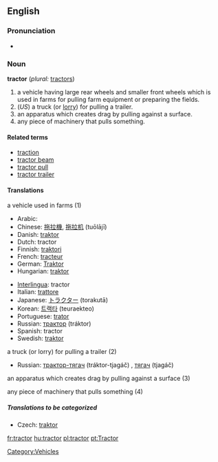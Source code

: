 ==English==

===Pronunciation===
*{{audio|en-us-tractor.ogg|Audio (US)}}

===Noun===
'''tractor''' (''plural:'' [[tractors]])

# a vehicle having large rear wheels and smaller front wheels which is used in farms for pulling farm equipment or preparing the fields.
# (''US'') a truck (or [[lorry]]) for pulling a trailer.<!-- we don't use this in Australia - not sure about UK -->
# an apparatus which creates drag by pulling against a surface.
# any piece of machinery that pulls something.

====Related terms====
*[[traction]]
*[[tractor beam]]
*[[tractor pull]]
*[[tractor trailer]]

====Translations====
;a vehicle used in farms (1)
{{top}}
*Arabic: {{ARchar|[[جرار]]}} {{Unicode|(jará:r)}} {{m}}
*Chinese: [[拖拉機]], [[拖拉机]] (tuōlājī)
*Danish: [[traktor]]
*Dutch: tractor
*Finnish: [[traktori]]
*French: [[tracteur]] {{m}}
*German: [[Traktor]]
*Hungarian: [[traktor]]
{{mid}}
*[[Interlingua]]: tractor
*Italian: [[trattore]] {{m}}
*Japanese: [[トラクター]] (torakutā)
*Korean: [[트랙타]] (teuraekteo)
*Portuguese: [[trator]] {{m}}
*Russian: [[трактор]] (tráktor) {{m}}
*Spanish: tractor {{m}}
*Swedish: [[traktor]]
{{bottom}}

;a truck (or lorry) for pulling a trailer (2)
{{top}}
{{mid}}
*Russian: [[трактор-тягач]] (tráktor-tjagáč) {{m}}, [[тягач]] (tjagáč) {{m}}
{{bottom}}

;an apparatus which creates drag by pulling against a surface (3)
{{top}}
{{mid}}
{{bottom}}

;any piece of machinery that pulls something (4)
{{top}}
{{mid}}
{{bottom}}

=====Translations to be categorized=====
{{checktrans}}
{{top}}
*Czech: [[traktor]]
{{mid}}
{{bottom}}

[[Category:Vehicles]]

[[fr:tractor]]
[[hu:tractor]]
[[pl:tractor]]
[[pt:Tractor]]